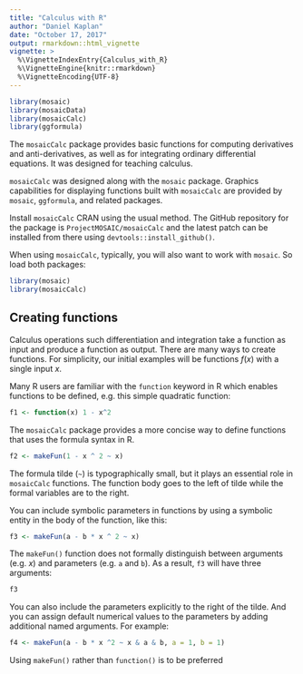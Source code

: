 ```yaml
---
title: "Calculus with R"
author: "Daniel Kaplan"
date: "October 17, 2017"
output: rmarkdown::html_vignette
vignette: >
  %\VignetteIndexEntry{Calculus_with_R}
  %\VignetteEngine{knitr::rmarkdown}
  %\VignetteEncoding{UTF-8}
---
```


```r
library(mosaic)
library(mosaicData)
library(mosaicCalc)
library(ggformula)
```


The `mosaicCalc` package provides basic functions for computing derivatives and anti-derivatives, as well as for integrating ordinary differential equations. It was designed for teaching calculus. 

`mosaicCalc` was designed along with the `mosaic` package. Graphics capabilities for displaying functions built with `mosaicCalc` are provided by `mosaic`, `ggformula`, and related packages.

Install `mosaicCalc` CRAN using the usual method. The GitHub repository for the package is `ProjectMOSAIC/mosaicCalc` and the latest patch can be installed from there using `devtools::install_github()`.

When using `mosaicCalc`, typically, you will also want to work with `mosaic`. So load both packages:

```r
library(mosaic)
library(mosaicCalc)
```

## Creating functions

Calculus operations such differentiation and integration take a function as input and produce a function as output. There are many ways to create functions. For simplicity, our initial examples will be functions $f(x)$ with a single input $x$.

Many R users are familiar with the `function` keyword in R which enables functions to be defined, e.g. this simple quadratic function:

```r
f1 <- function(x) 1 - x^2
```

The `mosaicCalc` package provides a more concise way to define functions that uses the formula syntax in R.
```r
f2 <- makeFun(1 - x ^ 2 ~ x)
```
The formula tilde (`~`) is typographically small, but it plays an essential role in `mosaicCalc` functions. The function body goes to the left of tilde while the formal variables are to the right.

You can include symbolic parameters in functions by using a symbolic entity in the body of the function, like this:

```r
f3 <- makeFun(a - b * x ^ 2 ~ x)
```

The `makeFun()` function does not formally distinguish between arguments (e.g. $x$) and parameters (e.g. `a` and `b`). As a result, `f3` will have three arguments:

```r
f3
```

You can also include the parameters explicitly to the right of the tilde. And you can assign default numerical values to the parameters by adding additional named arguments. For example:
```r
f4 <- makeFun(a - b * x ^2 ~ x & a & b, a = 1, b = 1)
```

Using `makeFun()` rather than `function()` is to be preferred

